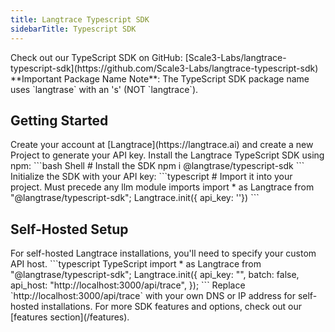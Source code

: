 ```yaml
---
title: Langtrace Typescript SDK
sidebarTitle: Typescript SDK
---
```


<Card title="TypeScript SDK Repository" icon="github">
  Check out our TypeScript SDK on GitHub: [Scale3-Labs/langtrace-typescript-sdk](https://github.com/Scale3-Labs/langtrace-typescript-sdk)
</Card>

<Warning>
  **Important Package Name Note**: The TypeScript SDK package name uses `langtrase` with an 's' (NOT `langtrace`).
</Warning>

## Getting Started

<Steps>
  <Step title="Sign Up">
    Create your account at [Langtrace](https://langtrace.ai) and create a new Project to generate your API key.
  </Step>

  <Step title="Installation">
    Install the Langtrace TypeScript SDK using npm:
    ```bash Shell
    # Install the SDK
    npm i @langtrase/typescript-sdk
    ```
  </Step>

  <Step title="Initialize SDK">
    Initialize the SDK with your API key:
    ```typescript
    # Import it into your project. Must precede any llm module imports
    import * as Langtrace from "@langtrase/typescript-sdk";
    Langtrace.init({ api_key: '<LANGTRACE_API_KEY>'})
    ```
  </Step>
</Steps>

## Self-Hosted Setup

<Note>
  For self-hosted Langtrace installations, you'll need to specify your custom API host.
</Note>

<CodeGroup>
  ```typescript TypeScript
  import * as Langtrace from "@langtrase/typescript-sdk";
  Langtrace.init({
    api_key: "<YOUR API KEY>",
    batch: false,
    api_host: "http://localhost:3000/api/trace",
  });
  ```
</CodeGroup>

<Card title="Configuration Note">
  Replace `http://localhost:3000/api/trace` with your own DNS or IP address for self-hosted installations.
</Card>

<Card title="Next Steps" icon="arrow-right">
  For more SDK features and options, check out our [features section](/features).
</Card>
